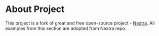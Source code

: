 # About Project

This project is a fork of great and free open-source project - [Nextra](https://github.com/shuding/nextra). All examples from this section 
are adopted from Nextra repo.
